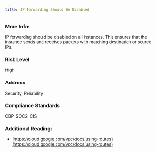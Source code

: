```yaml
---
title: IP Forwarding Should Be Disabled
---
```


### More Info:

IP forwarding should be disabled on all instances. This ensures that the instance sends and receives packets with matching destination or source IPs.

### Risk Level

High

### Address

Security, Reliability

### Compliance Standards

CBP, SOC2, CIS

### Additional Reading:

- [https://cloud.google.com/vpc/docs/using-routes](https://cloud.google.com/vpc/docs/using-routes)
